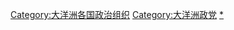 {{Categories by country|nocat}}

[[Category:大洋洲各国政治组织|Category:大洋洲各国政治组织]]
[[Category:大洋洲政党|Category:大洋洲政党]]
[[Category:各國政黨|*]]
